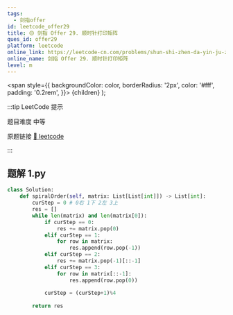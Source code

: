 ```yaml
---
tags:
  - 剑指offer
id: leetcode_offer29
title: 🟡 剑指 Offer 29. 顺时针打印矩阵
ques_id: offer29
platform: leetcode
online_link: https://leetcode-cn.com/problems/shun-shi-zhen-da-yin-ju-zhen-lcof/
online_name: 剑指 Offer 29. 顺时针打印矩阵
level: m
---
```


  <span
    style={{
      backgroundColor: color,
      borderRadius: '2px',
      color: '#fff',
      padding: '0.2rem',
    }}>
    {children}
  </span>
);

:::tip LeetCode 提示

题目难度 <Highlight color="#ffc01e">中等</Highlight>

原题链接 [🔗 leetcode](https://leetcode-cn.com/problems/shun-shi-zhen-da-yin-ju-zhen-lcof/)

:::



## 题解 1.py

```py
class Solution:
    def spiralOrder(self, matrix: List[List[int]]) -> List[int]:
        curStep = 0 # 0右 1下 2左 3上
        res = []
        while len(matrix) and len(matrix[0]):
            if curStep == 0:
                res += matrix.pop(0)
            elif curStep == 1:
                for row in matrix:
                    res.append(row.pop(-1))
            elif curStep == 2:
                res += matrix.pop(-1)[::-1]
            elif curStep == 3:
                for row in matrix[::-1]:
                    res.append(row.pop(0))
            
            curStep = (curStep+1)%4
        
        return res
```


